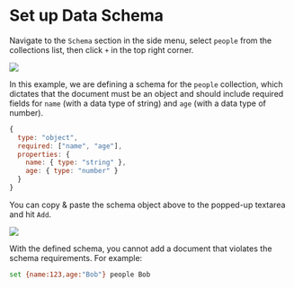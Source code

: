 # Set up Data Schema

Navigate to the `Schema` section in the side menu, select `people` from the collections list, then click `+` in the top right corner.

![](/img/quick-start-3.png)

In this example, we are defining a schema for the `people` collection, which dictates that the document must be an object and should include required fields for `name` (with a data type of string) and `age` (with a data type of number).

```js copy
{
  type: "object",
  required: ["name", "age"],
  properties: {
    name: { type: "string" },
    age: { type: "number" }
  }
}
```

You can copy & paste the schema object above to the popped-up textarea and hit `Add`.

![](/img/quick-start-4.png)

With the defined schema, you cannot add a document that violates the schema requirements. For example: 

```bash copy
set {name:123,age:"Bob"} people Bob
```

